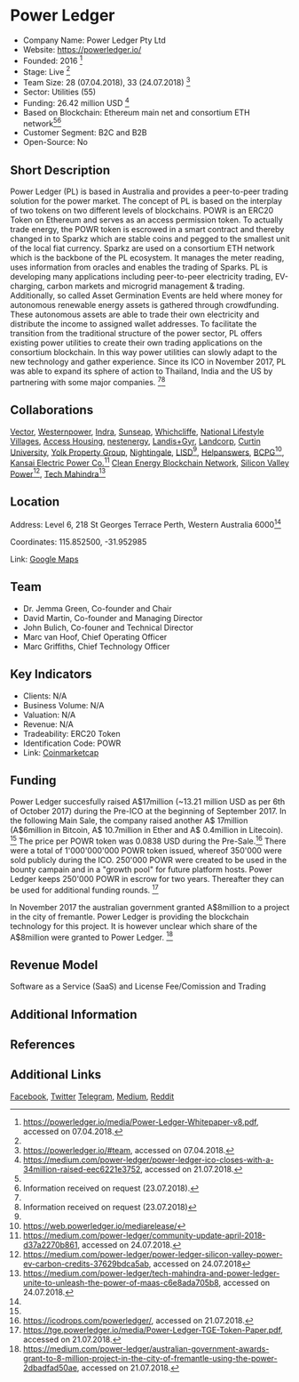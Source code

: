 = Power Ledger =

*Company Name: Power Ledger Pty Ltd
*Website: https://powerledger.io/
*Founded: 2016 <ref name="Whitepaper">https://powerledger.io/media/Power-Ledger-Whitepaper-v8.pdf, accessed on 07.04.2018.</ref>
*Stage: Live <ref name="Whitepaper"/>
*Team Size: 28 (07.04.2018), 33 (24.07.2018)  <ref name="Website">https://powerledger.io/#team, accessed on 07.04.2018.</ref>
*Sector: Utilities (55)
*Funding: 26.42 million USD <ref name="Medium1">https://medium.com/power-ledger/power-ledger-ico-closes-with-a-34million-raised-eec6221e3752, accessed on 21.07.2018.</ref>
*Based on Blockchain: Ethereum main net and consortium ETH network<ref name="Whitepaper"/><ref name = "contact">Information received on request (23.07.2018).</ref>
*Customer Segment: B2C and B2B
*Open-Source: No

==Short Description==
Power Ledger (PL) is based in Australia and provides a peer-to-peer trading solution for 
the power market. The concept of PL is based on the interplay of two tokens 
on two different levels of blockchains. POWR is an ERC20 Token on Ethereum and serves as an access permission token. To actually trade energy, the POWR token is escrowed in a smart contract and thereby changed in to Sparkz which are stable coins and pegged to the smallest unit of the local fiat currency. Sparkz are used on a consortium ETH network which is the backbone of the PL ecosystem. It manages the meter reading, uses information from oracles and enables the trading of Sparks. PL is developing many applications including peer-to-peer electricity trading, EV-charging, carbon markets and microgrid management & trading. Additionally, so called Asset Germination Events are held where money for autonomous renewable energy assets is gathered through crowdfunding. These autonomous assets are able to trade their own electricity and distribute the income to assigned wallet addresses. To facilitate the transition from the traditional structure of the power sector, PL offers existing power utilities to create their own trading applications on the consortium blockchain. In this way power utilities can slowly adapt to the new technology and gather experience. Since its ICO in November 2017, PL was able to expand its sphere of action to Thailand, India and the US by partnering with some major companies.
<ref name="Whitepaper"/><ref>Information received on request (23.07.2018)</ref>

==Collaborations==
[http://www.vectorenergy.com.au/ Vector], [https://westernpower.com.au/ Westernpower], [https://www.indracompany.com/en/pais/australia Indra], [http://www.sunseap.com/ Sunseap], [https://www.ecovillage.net.au/ Whichcliffe], [https://www.nlv.com.au/ National Lifestyle Villages], [https://www.accesshousing.org.au/ Access Housing], [http://nestenergy.com.au/index.html nestenergy], [https://www.landisgyr.com/ Landis+Gyr], [https://www.landcorp.com.au/Residential/White-Gum-Valley/ Landcorp],  [http://www.curtin.edu.au/ Curtin University], [http://www.yolkpropertygroup.com.au/ Yolk Property Group], [http://nightingalehousing.org/ Nightingale], [http://www.eurisd.org/ LISD]<ref name="Website"/>, [http://helpanswers.org/ Helpanswers], [http://www.bcpggroup.com/en BCPG]<ref>https://web.powerledger.io/mediarelease/</ref>, [http://www.kepco.co.jp/english/ Kansai Electric Power Co.]<ref>https://medium.com/power-ledger/community-update-april-2018-d37a2270b861, accessed on 24.07.2018.</ref> [https://solara.io/ Clean Energy Blockchain Network], [http://www.siliconvalleypower.com/ Silicon Valley Power]<ref>https://medium.com/power-ledger/power-ledger-silicon-valley-power-ev-carbon-credits-37629bdca5ab, accessed on 24.07.2018</ref>, [https://www.techmahindra.com/DAVID.html Tech Mahindra]<ref>https://medium.com/power-ledger/tech-mahindra-and-power-ledger-unite-to-unleash-the-power-of-maas-c6e8ada705b8, accessed on 24.07.2018.</ref>

==Location==

Address: Level 6, 218 St Georges Terrace Perth, Western Australia 6000<ref name="Website"/>

Coordinates: 115.852500, -31.952985

Link: [https://www.google.com/maps/place/Power+Ledger/@-31.9530099,115.8519621,19z/data=!3m1!4b1!4m5!3m4!1s0x2a32bad4b5dcf0f5:0x3b62ca6bb70b336a!8m2!3d-31.953011!4d115.8525093 Google Maps]


==Team==
*Dr. Jemma Green, Co-founder and Chair
*David Martin, Co-founder and Managing Director
*John Bulich, Co-founer and Technical Director
*Marc van Hoof, Chief Operating Officer
*Marc Griffiths, Chief Technology Officer


==Key Indicators==

*Clients: N/A
*Business Volume: N/A
*Valuation: N/A
*Revenue: N/A
*Tradeability: ERC20 Token
*Identification Code: POWR
*Link: [https://coinmarketcap.com/currencies/power-ledger/ Coinmarketcap]


==Funding==
Power Ledger succesfully raised A$17million (~13.21 million USD as per 6th of October 2017) during the Pre-ICO at the beginning of September 2017. 
In the following Main Sale, the company raised another A$ 17million 
(A$6million in Bitcoin, A$ 10.7million in Ether and A$ 0.4million in Litecoin). <ref name="Medium1"/> 
The price per POWR token was 0.0838 USD during the Pre-Sale.<ref name="ICOdrop">https://icodrops.com/powerledger/, accessed on 21.07.2018.</ref> 
There were a total of 1'000'000'000 POWR token issued, whereof 350'000 were sold publicly during the ICO. 250'000 POWR were created to be used in the bounty campain and in a "growth pool" for future platform hosts. Power Ledger keeps 250'000 POWR in escrow for two years. Thereafter they can be used for additional funding rounds.
<ref name="ICO">https://tge.powerledger.io/media/Power-Ledger-TGE-Token-Paper.pdf, accessed on 21.07.2018.</ref>

In November 2017 the australian government granted A$8million to a project in the city of fremantle. Power Ledger is providing 
the blockchain technology for this project. It is however unclear which share of the A$8million were granted to Power Ledger. 
<ref>https://medium.com/power-ledger/australian-government-awards-grant-to-8-million-project-in-the-city-of-fremantle-using-the-power-2dbadfad50ae, accessed on 21.07.2018.</ref>

==Revenue Model==
Software as a Service (SaaS) and License Fee/Comission and Trading

==Additional Information==

==References==
<references/>

==Additional Links==
[https://www.facebook.com/powerledger Facebook], [https://twitter.com/powerledger_io?lang=de Twitter] [https://t.me/joinchat/Gop-90DIMiPF7N_EtvFzjA Telegram], [https://medium.com/power-ledger Medium], [https://www.reddit.com/r/PowerLedger/ Reddit]

